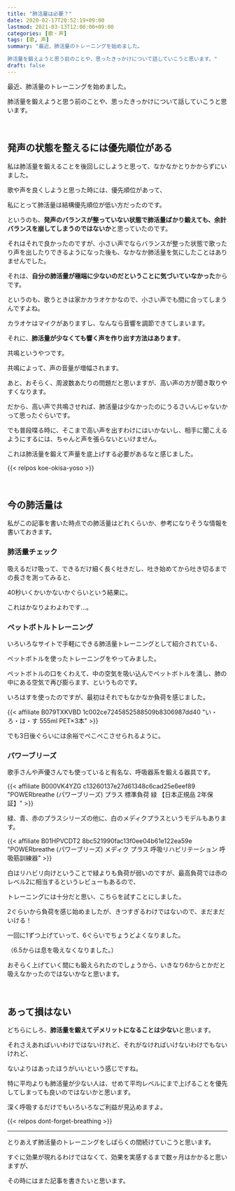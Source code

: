 ```yaml
---
title: "肺活量は必要？"
date: 2020-02-17T20:52:19+09:00
lastmod: 2021-03-13T12:00:00+09:00
categories: [歌・声]
tags: [歌, 声]
summary: "最近、肺活量のトレーニングを始めました。

肺活量を鍛えようと思う前のことや、思ったきっかけについて話していこうと思います。"
draft: false
---
```


最近、肺活量のトレーニングを始めました。

肺活量を鍛えようと思う前のことや、思ったきっかけについて話していこうと思います。

<br/>

## 発声の状態を整えるには優先順位がある

私は肺活量を鍛えることを後回しにしようと思って、なかなかとりかからずにいました。
<!--more-->
歌や声を良くしようと思った時には、優先順位があって、

私にとって肺活量は結構優先順位が低い方だったのです。

というのも、**発声のバランスが整っていない状態で肺活量ばかり鍛えても、余計バランスを崩してしまうのではないか**と思っていたのです。

それはそれで良かったのですが、小さい声でならバランスが整った状態で歌ったり声を出したりできるようになった後も、なかなか肺活量を気にしたことはありませんでした。

それは、**自分の肺活量が極端に少ないのだということに気づいていなかった**からです。

というのも、歌うときは家かカラオケかなので、小さい声でも間に合ってしまうんですよね。

カラオケはマイクがありますし、なんなら音響を調節できてしまいます。

それに、**肺活量が少なくても響く声を作り出す方法はあります**。

共鳴というやつです。

共鳴によって、声の音量が増幅されます。

あと、おそらく、周波数あたりの問題だと思いますが、高い声の方が聞き取りやすくなります。

だから、高い声で共鳴させれば、肺活量は少なかったのにうるさいんじゃないかって思ったぐらいです。

でも普段喋る時に、そこまで高い声を出すわけにはいかないし、相手に聞こえるようにするには、ちゃんと声を張らないといけません。

これは肺活量を鍛えて声量を底上げする必要があるなと感じました。

{{< relpos koe-okisa-yoso >}}

<br/>

## 今の肺活量は

私がこの記事を書いた時点での肺活量はどれくらいか、参考になりそうな情報を書いておきます。

### 肺活量チェック

吸えるだけ吸って、できるだけ細く長く吐きだし、吐き始めてから吐き切るまでの長さを測ってみると、

40秒いくかいかないかぐらいという結果に。

これはかなりよわよわです…。

### ペットボトルトレーニング

いろいろなサイトで手軽にできる肺活量トレーニングとして紹介されている、

ペットボトルを使ったトレーニングをやってみました。

ペットボトルの口をくわえて、中の空気を吸い込んでペットボトルを潰し、肺の中にある空気で再び膨らます、というものです。

いろはすを使ったのですが、最初はそれでもなかなか負荷を感じました。

{{< affiliate B079TXKVBD 1c002ce7245852588509b8306987dd40 "い・ろ・は・す 555ml PET×3本" >}}

でも3日後ぐらいには余裕でぺこぺこさせられるように。

### パワーブリーズ

歌手さんや声優さんでも使っていると有名な、呼吸器系を鍛える器具です。

{{< affiliate B000VK4YZG c13260137e27d61348c6cad25e6eef89 "POWERbreathe (パワーブリーズ) プラス 標準負荷 緑 【日本正規品 2年保証】" >}}

緑、青、赤のプラスシリーズの他に、白のメディクプラスというモデルもあります。

{{< affiliate B01HPVCDT2 8bc521990fac13f0ee04b61e122ea59e "POWERbreathe (パワーブリーズ) メディク プラス 呼吸リハビリテーション 呼吸筋訓練器" >}}

白はリハビリ向けということで緑よりも負荷が弱いのですが、最高負荷では赤のレベル2に相当するというレビューもあるので、

トレーニングには十分だと思い、こちらを試すことにしました。

2ぐらいから負荷を感じ始めましたが、きつすぎるわけではないので、まだまだいける！

一回に1ずつ上げていって、6ぐらいでちょうどよくなりました。

（6.5からは息を吸えなくなりました。）

おそらく上げていく間にも鍛えられたのでしょうから、いきなり6からとかだと吸えなかったのではないかなと思います。

<br/>

## あって損はない

どちらにしろ、**肺活量を鍛えてデメリットになることは少ない**と思います。

それさえあればいいわけではないけれど、それがなければいけないわけでもないけれど、

ないよりはあったほうがいいという感じですね。

特に平均よりも肺活量が少ない人は、せめて平均レベルにまで上げることを優先してしまっても良いのではないかと思います。

深く呼吸するだけでもいろいろなご利益が見込めますよ。

{{< relpos dont-forget-breathing >}}

---

とりあえず肺活量のトレーニングをしばらくの間続けていこうと思います。

すぐに効果が現れるわけではなくて、効果を実感するまで数ヶ月はかかると思いますが、

その時にはまた記事を書きたいと思います。
